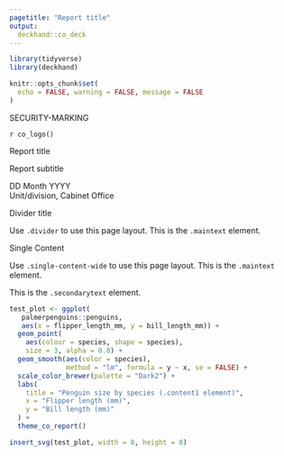 ```yaml
---
pagetitle: "Report title"
output:
  deckhand::co_deck
---
```


``` r
library(tidyverse)
library(deckhand)

knitr::opts_chunk$set(
  echo = FALSE, warning = FALSE, message = FALSE
)

```

::::{.grid-page .front-cover}

:::{.security-marking}
SECURITY-MARKING
:::

:::{.logo}
`r co_logo()`
:::

:::{.title}
Report title
:::

:::{.panel}
:::

:::{.subtitle}
Report subtitle
:::

:::{.date}
DD Month YYYY<br />
Unit/division, Cabinet Office
:::

::::

::::{.grid-page .divider}

:::{.panel}
:::

:::{.title .outline}
Divider title
:::

:::{.maintext .outline}
Use `.divider` to use this page layout. This is the `.maintext` element.
:::

::::

::::{.grid-page .single-content}

:::{.title .outline}
Single Content
:::

:::{.maintext .outline}
Use `.single-content-wide` to use this page layout. This is the `.maintext` element.
:::

:::{.secondarytext .outline}
This is the `.secondarytext` element.
:::

:::{.content1 .outline}
```r
test_plot <- ggplot(
   palmerpenguins::penguins, 
   aes(x = flipper_length_mm, y = bill_length_mm)) + 
  geom_point(
    aes(colour = species, shape = species),
    size = 3, alpha = 0.8) +
  geom_smooth(aes(color = species),
              method = "lm", formula = y ~ x, se = FALSE) +
  scale_color_brewer(palette = "Dark2") +
  labs(
    title = "Penguin size by species (.content1 element)",
    x = "Flipper length (mm)",
    y = "Bill length (mm)"
  ) +
  theme_co_report()

insert_svg(test_plot, width = 8, height = 8)
```
:::

::::
